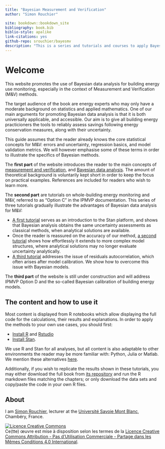 ```yaml
--- 
title: "Bayesian Measurement and Verification"
author: "Simon Rouchier"

site: bookdown::bookdown_site
bibliography: book.bib
biblio-style: apalike
link-citations: yes
github-repo: srouchier/bayesmv
description: "This is a series and tutorials and courses to apply Bayesian statistics to measurement and verification"
---
```


# Welcome {-}

This website promotes the use of Bayesian data analysis for building energy use monitoring, especially in the context of Measurement and Verification (M&V) methods.

The target audience of the book are energy experts who may only have a moderate background on statistics and applied mathematics. One of our main arguments for promoting Bayesian data analysis is that it is both universally applicable, and accessible. Our aim is to give all building energy practicioners the tools to reliably assess savings following energy conservation measures, along with their uncertainty.

This guide assumes that the reader already knows the core statistical concepts for M&V: errors and uncertainty, regression basics, and model validation metrics. We will however emphasise some of these terms in order to illustrate the specifics of Bayesian methods.

The **first part** of the website introduces the reader to the main concepts of [measurement and verification](#back-mv), and [Bayesian data analysis](#back-bayes). The amount of theoretical background is voluntarily kept short in order to keep the focus on practical examples. References are included for readers who wish to learn more.

The **second part** are tutorials on whole-building energy monitoring and M&V, referred to as "Option C" in the IPMVP documentation. This series of three tutorials gradually illustrate the advantages of Bayesian data analysis for M&V:

* [A first tutorial](#optClinreg) serves as an introduction to the Stan platform, and shows that Bayesian analysis obtains the same uncertainty assessments as classical methods, when analytical solutions are available.
* Once the reader is reassured on the accuracy of our method, [a second tutorial](#optCchangepoint) shows how effortlessly it extends to more complex model structures, where analytical solutions may no longer evaluate uncertainty analytically.
* [A third tutorial](#optCautocorrA) addresses the issue of residuals autocorrelation, which often arises after model calibration. We show how to overcome this issue with Bayesian models.

The **third part** of the website is still under construction and will address IPMVP Option D and the so-called Bayesian calibration of building energy models.

## The content and how to use it {.unnumbered}

Most content is displayed from R notebooks which allow displaying the full code for the calculations, their results and explanations. In order to apply the methods to your own use cases, you should first:

* [Install R](https://cran.rstudio.com/) and [Rstudio](https://posit.co/)
* [Install Stan](https://mc-stan.org/).

We use R and Stan for all analyses, but all content is also adaptable to other environments the reader may be more familiar with: Python, Julia or Matlab. We mention these alternatives [here](#tools).

Additionally, if you wish to replicate the results shown in these tutorials, you may either download the full book from [its repository](https://github.com/srouchier/bayesmv) and run the R markdown files matching the chapters; or only download the data sets and copy/paste the code in your own R files.

## About {-}

I am [Simon Rouchier](https://srouchier.github.io/), lecturer at the [Université Savoie Mont Blanc](https://www.univ-smb.fr/), Chambéry, France.

<a rel="license" href="http://creativecommons.org/licenses/by-nc-sa/4.0/"><img alt="Licence Creative Commons" style="border-width:0" src="https://i.creativecommons.org/l/by-nc-sa/4.0/88x31.png" /></a><br />Ce(tte) œuvre est mise à disposition selon les termes de la <a rel="license" href="http://creativecommons.org/licenses/by-nc-sa/4.0/">Licence Creative Commons Attribution - Pas d’Utilisation Commerciale - Partage dans les Mêmes Conditions 4.0 International</a>.

